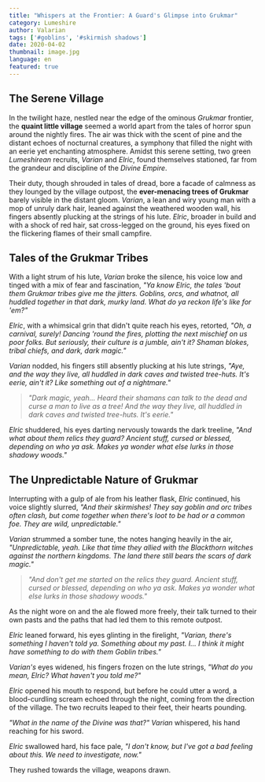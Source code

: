 ```yaml
---
title: "Whispers at the Frontier: A Guard's Glimpse into Grukmar"
category: Lumeshire
author: Valarian
tags: ['#goblins', '#skirmish shadows']
date: 2020-04-02
thumbnail: image.jpg
language: en
featured: true
---
```


## The Serene Village

In the twilight haze, nestled near the edge of the ominous *Grukmar* frontier, the **quaint little village** seemed a world apart from the tales of horror spun around the nightly fires. The air was thick with the scent of pine and the distant echoes of nocturnal creatures, a symphony that filled the night with an eerie yet enchanting atmosphere. Amidst this serene setting, two green *Lumeshirean* recruits, *Varian* and *Elric*, found themselves stationed, far from the grandeur and discipline of the *Divine Empire*. 

Their duty, though shrouded in tales of dread, bore a facade of calmness as they lounged by the village outpost, the **ever-menacing trees of Grukmar** barely visible in the distant gloom. *Varian*, a lean and wiry young man with a mop of unruly dark hair, leaned against the weathered wooden wall, his fingers absently plucking at the strings of his lute. *Elric*, broader in build and with a shock of red hair, sat cross-legged on the ground, his eyes fixed on the flickering flames of their small campfire.

## Tales of the Grukmar Tribes

With a light strum of his lute, *Varian* broke the silence, his voice low and tinged with a mix of fear and fascination, *"Ya know Elric, the tales 'bout them Grukmar tribes give me the jitters. Goblins, orcs, and whatnot, all huddled together in that dark, murky land. What do ya reckon life's like for 'em?"*

*Elric*, with a whimsical grin that didn't quite reach his eyes, retorted, *"Oh, a carnival, surely! Dancing 'round the fires, plotting the next mischief on us poor folks. But seriously, their culture is a jumble, ain't it? Shaman blokes, tribal chiefs, and dark, dark magic."*

*Varian* nodded, his fingers still absently plucking at his lute strings, *"Aye, and the way they live, all huddled in dark caves and twisted tree-huts. It's eerie, ain't it? Like something out of a nightmare."*

> *"Dark magic, yeah... Heard their shamans can talk to the dead and curse a man to live as a tree! And the way they live, all huddled in dark caves and twisted tree-huts. It's eerie."*

*Elric* shuddered, his eyes darting nervously towards the dark treeline, *"And what about them relics they guard? Ancient stuff, cursed or blessed, depending on who ya ask. Makes ya wonder what else lurks in those shadowy woods."*

## The Unpredictable Nature of Grukmar

Interrupting with a gulp of ale from his leather flask, *Elric* continued, his voice slightly slurred, *"And their skirmishes! They say goblin and orc tribes often clash, but come together when there's loot to be had or a common foe. They are wild, unpredictable."*

*Varian* strummed a somber tune, the notes hanging heavily in the air, *"Unpredictable, yeah. Like that time they allied with the Blackthorn witches against the northern kingdoms. The land there still bears the scars of dark magic."*

> *"And don't get me started on the relics they guard. Ancient stuff, cursed or blessed, depending on who ya ask. Makes ya wonder what else lurks in those shadowy woods."*

As the night wore on and the ale flowed more freely, their talk turned to their own pasts and the paths that had led them to this remote outpost. 

*Elric* leaned forward, his eyes glinting in the firelight, *"Varian, there's something I haven't told ya. Something about my past. I... I think it might have something to do with them Goblin tribes."*

*Varian's* eyes widened, his fingers frozen on the lute strings, *"What do you mean, Elric? What haven't you told me?"*

*Elric* opened his mouth to respond, but before he could utter a word, a blood-curdling scream echoed through the night, coming from the direction of the village. The two recruits leaped to their feet, their hearts pounding.

*"What in the name of the Divine was that?"* *Varian* whispered, his hand reaching for his sword.

*Elric* swallowed hard, his face pale, *"I don't know, but I've got a bad feeling about this. We need to investigate, now."*

They rushed towards the village, weapons drawn.